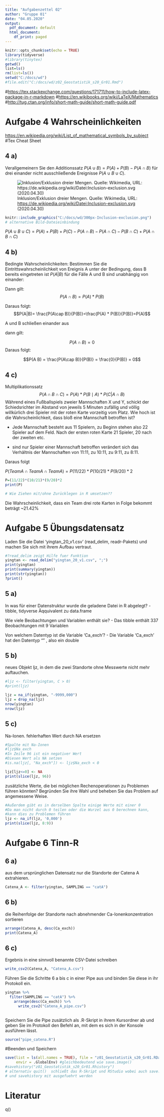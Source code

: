 ---
title: "Aufgabenzettel 02"
author: "Gruppe 01"
date: "04.05.2020"
output:
  pdf_document: default
  html_document:
    df_print: paged
---


```{r setup, include=FALSE}
knitr::opts_chunk$set(echo = TRUE)
library(tidyverse)
#library(tinytex)
getwd()
list=ls()
rm(list=ls())
setwd("C:/docs/wd")
#file.edit("C:/docs/wd/z02_Geostatistik_s20_Gr01.Rmd")
```

#<https://tex.stackexchange.com/questions/171711/how-to-include-latex-package-in-r-markdown>
#<https://en.wikibooks.org/wiki/LaTeX/Mathematics>
#<http://tug.ctan.org/info/short-math-guide/short-math-guide.pdf>


# Aufgabe 4 Wahrscheinlichkeiten
<https://en.wikipedia.org/wiki/List_of_mathematical_symbols_by_subject> #Tex Cheat Sheet

## 4 a)
Verallgemeinern Sie den Additionssatz
${P}(A\cup B) = {P}(A) + {P}(B) - {P}(A\cap B)$
für drei einander nicht ausschließende Ereignisse ${P}(A \cup B \cup C)$.

![Inklusion/Exklusion dreier Mengen. Quelle: Wikimedia, URL: <https://de.wikipedia.org/wiki/Datei:Inclusion-exclusion.svg> (2020.04.30)](C:/docs/wd/300px-Inclusion-exclusion.png)




```{r}
knitr::include_graphics("C:/docs/wd/300px-Inclusion-exclusion.png")
# alternative Bild-Dateieinbindung
```

${P}(A \cup B \cup C) = {P}(A) + {P}(B) + {P}(C) - {P}(A \cap B) - {P}(A \cap C) - {P}(B \cap C) + {P}(A \cap B \cap C)$


## 4 b)
Bedingte Wahrscheinlichkeiten:
Bestimmen Sie die Eintrittswahrscheinlichkeit von Ereignis A unter der Bedingung,
dass B bereits eingetreten ist
$P(A|B)$
für die Fälle
A und B sind unabhängig von einander: 

Dann gilt:\
$$P(A \cap B) = {P}(A) * {P}(B)$$

Daraus folgt:
$$P(A|B)= \frac{P(A\cap B)}{P(B)}=\frac{P(A) * P(B)}{P(B)}=P(A)$$

A und B schließen einander aus

dann gilt:

$$P(A\cap B) = 0$$
Daraus folgt:

$$P(A B) = \frac{P(A\cap B)}{P(B)} = \frac{0}{P(B)} = 0$$



## 4 c)
Multiplikationssatz
$$P(A \cap B \cap C) = {P}(A) * {P}(B \mid A) * P(C | A \cap B)$$
Während eines Fußballspiels zweier Mannschaften X und Y,
schickt der Schiedsrichter im Abstand von jeweils 5 Minuten zufällig 
und völlig willkürlich drei Spieler mit der roten Karte vorzeitig vom Platz. 
Wie hoch ist die Wahrscheinlichkeit, dass bloß eine Mannschaft betroffen ist?

- Jede Mannschaft besteht aus 11 Spielern, zu Beginn stehen also 22 Spieler auf dem Feld. Nach der ersten roten Karte 21 Spieler, 20 nach der zweiten etc.

- sind nur Spieler einer Mannschaft betroffen verändert sich das Verhältnis der Mannschaften von 11:11, zu 10:11, zu 9:11, zu 8:11.

Daraus folgt

${P}(Team A \cap Team A \cap Team A) = {P}(11/22) * {P}(10/21) * P(9/20) * 2$

```{r}
P=(11/22)*(10/21)*(9/20)*2
print(P)

# Wie Ziehen mit/ohne Zurücklegen in R umsetzen??
```
Die Wahrscheinlichkeit, dass ein Team drei rote Karten in Folge bekommt beträgt ~21.42%


# Aufgabe 5 Übungsdatensatz
Laden Sie die Datei 'yingtan_20_v1.csv' (read_delim, readr-Pakets)
und machen Sie sich mit ihrem Aufbau vertraut.

```{r}
#?read_delim zeigt Hilfe fuer Funktion
yingtan <- read_delim("yingtan_20_v1.csv", ";")
print(yingtan)
print(summary(yingtan))
print(str(yingtan))
?print()

```

## 5 a)
In was für einer Datenstruktur wurde die geladene Datei in R abgelegt?
- tibble, tidyverse Äqquivalent zu data.frame

Wie viele Beobachtungen und Variablen enthält sie?
- Das tibble enthält 337 Beobachtungen mit 9 Variablen

Von welchem Datentyp ist die Variable 'Ca_exch'?
- Die Variable 'Ca_exch' hat den Datentyp "<dbl>" , also ein double


## 5 b)
neues Objekt ljz, in dem die zwei Standorte ohne Messwerte nicht mehr auftauchen.

```{r}
#ljz <- filter(yingtan, C > 0)
#print(ljz)

ljz = na_if(yingtan, "-9999,000")
ljz = drop_na(ljz)
nrow(yingtan)
nrow(ljz)
```


## 5 c)
Na-Ionen. fehlerhaften Wert durch NA ersetzen

```{r}
#Spalte mit Na-Ionen
#ljz$Na_exch
#In Zeile 96 ist ein negativer Wert
#Diesen Wert als NA setzen
#is.na(ljz[, "Na_exch"]) <- ljz$Na_exch < 0

ljz[ljz<=0] <- NA
print(slice(ljz, 96))

```
zusätzliche Werte, die bei möglichen Rechenoperationen zu Problemen führen könnten? Begründen Sie ihre Wahl
und beheben Sie das Problem auf angemessene Weise.

```{r}
#Außerdem gibt es in derselben Spalte einige Werte mit einer 0
#Da man nicht durch 0 teilen oder die Wurzel aus 0 berechnen kann,
#kann dies zu Problemen führen
ljz <- na_if(ljz, '0,000')
print(slice(ljz, 8:9))
```



# Aufgabe 6 Tinn-R

## 6 a)
aus dem ursprünglichen Datensatz nur die Standorte der Catena A extrahieren. 

```{r}
Catena_A <- filter(yingtan, SAMPLING == "catA")
```


## 6 b)
die Reihenfolge der Standorte nach abnehmender Ca-Ionenkonzentration sortieren

```{r}
arrange(Catena_A, desc(Ca_exch))
print(Catena_A)
```


## 6 c) 
Ergebnis in eine sinnvoll benannte CSV-Datei schreiben

```{r}
write_csv2(Catena_A, "Catena_A.csv")
```


Führen Sie die Schritte 6 a bis c in einer Pipe aus und binden Sie diese in ihr
Protokoll ein.

```{r}
yingtan %>% 
  filter(SAMPLING == "catA") %>% 
    arrange(desc(Ca_exch)) %>% 
      write_csv2("Catena_A_pipe.csv") 
      
```


Speichern Sie die Pipe zusätzlich als .R-Skript in ihrem Kursordner ab
und geben Sie im Protokoll den Befehl an, 
mit dem es sich in der Konsole ausführen lässt. 

```{r}
source("pipe_catena.R")

```

#Beenden und Speichern
```{r}
save(list = ls(all.names = TRUE), file = "z01_Geostatistik_s20_Gr01.RData", 
     envir = .GlobalEnv) #gleichbedeutend wie save.image()
#savehistory("z01_Geostatistik_s20_Gr01.Rhistory")
# alternativ quit()  schließt das R-Skript und RStudio wobei auch save.image()
# und savehistory mit ausgefuehrt werden
```



# Literatur

q()
